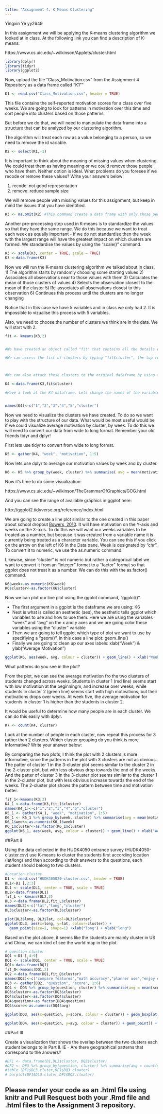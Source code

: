 ```yaml
---
title: "Assignment 4: K Means Clustering"
---
```

Yingxin Ye
yy2649

In this assignment we will be applying the K-means clustering algorithm we looked at in class. At the following link you can find a description of K-means:

https://www.cs.uic.edu/~wilkinson/Applets/cluster.html


```r
library(dplyr)
library(tidyr)
library(ggplot2)

```

Now, upload the file "Class_Motivation.csv" from the Assignment 4 Repository as a data frame called "K1""
```r

K1 <- read.csv("Class_Motivation.csv", header = TRUE)

```

This file contains the self-reported motivation scores for a class over five weeks. We are going to look for patterns in motivation over this time and sort people into clusters based on those patterns.

But before we do that, we will need to manipulate the data frame into a structure that can be analyzed by our clustering algorithm.

The algorithm will treat each row as a value belonging to a person, so we need to remove the id variable.

```r

K2 <- select(K1,-1)

```

It is important to think about the meaning of missing values when clustering. We could treat them as having meaning or we could remove those people who have them. Neither option is ideal. What problems do you foresee if we recode or remove these values? Write your answers below:

1. recode: not good representation
2. remove: reduce sample size


We will remove people with missing values for this assignment, but keep in mind the issues that you have identified.


```r

K3 <- na.omit(K2) #This command create a data frame with only those people with no missing values. It "omits" all rows with missing values, also known as a "listwise deletion". EG - It runs down the list deleting rows as it goes.

```

Another pre-processing step used in K-means is to standardize the values so that they have the same range. We do this because we want to treat each week as equally important - if we do not standardise then the week with the largest range will have the greatest impact on which clusters are formed. We standardise the values by using the "scale()" command.

```r

K3 <- scale(K3, center = TRUE, scale = TRUE)
K3 <-data.frame(K3)
```


Now we will run the K-means clustering algorithm we talked about in class. 
1) The algorithm starts by randomly choosing some starting values 
2) Associates all observations near to those values with them
3) Calculates the mean of those clusters of values
4) Selects the observation closest to the mean of the cluster
5) Re-associates all observations closest to this observation
6) Continues this process until the clusters are no longer changing

Notice that in this case we have 5 variables and in class we only had 2. It is impossible to vizualise this process with 5 variables.

Also, we need to choose the number of clusters we think are in the data. We will start with 2.

```r

fit <- kmeans(K3,2)


#We have created an object called "fit" that contains all the details of our clustering including which observations belong to each cluster.

#We can access the list of clusters by typing "fit$cluster", the top row corresponds to the original order the rows were in. Notice we have deleted some rows.



#We can also attach these clusters to the original dataframe by using the "data.frame" command to create a new data frame called K4.

K4 <-data.frame(K3,fit$cluster)

#Have a look at the K4 dataframe. Lets change the names of the variables to make it more convenient with the names() command.


names(K4)<-c("1","2","3","4","5","cluster")
```

Now we need to visualize the clusters we have created. To do so we want to play with the structure of our data. What would be most useful would be if we could visualize average motivation by cluster, by week. To do this we will need to convert our data from wide to long format. Remember your old friends tidyr and dplyr!

First lets use tidyr to convert from wide to long format.
```r

K5 <- gather(K4, "week", "motivation", 1:5)
```

Now lets use dplyr to average our motivation values by week and by cluster.

```r

K6 <- K5 %>% group_by(week, cluster) %>% summarise( avg = mean(motivation))

```

Now it's time to do some visualization: 

https://www.cs.uic.edu/~wilkinson/TheGrammarOfGraphics/GOG.html

And you can see the range of available graphics in ggplot here:

http://ggplot2.tidyverse.org/reference/index.html

We are going to create a line plot similar to the one created in this paper about school dropout [Bowers, 2010](http://pareonline.net/pdf/v15n7.pdf). It will have motivation on the Y-axis and weeks on the X-axis. To do this we will want our weeks variables to be treated as a number, but because it was created from a variable name it is currently being treated as a character variable. You can see this if you click on the arrow on the left of K6 in the Data pane. Week is designated by "chr". To convert it to numeric, we use the as.numeric command. 

Likewise, since "cluster" is not numeric but rather a categorical label we want to convert it from an "integer" format to a "factor" format so that ggplot does not treat it as a number. We can do this with the as.factor() command.

```r

K6$week<-as.numeric(K6$week)
K6$cluster<-as.factor(K6$cluster)


```

Now we can plot our line plot using the ggplot command, "ggplot()".

- The first argument in a ggplot is the dataframe we are using: K6
- Next is what is called an aesthetic (aes), the aesthetic tells ggplot which variables to use and how to use them. Here we are using the variables "week" and "avg" on the x and y axes and we are going color these variables using the "cluster" variable
- Then we are going to tell ggplot which type of plot we want to use by specifiying a "geom()", in this case a line plot: geom_line()
- Finally we are going to clean up our axes labels: xlab("Week") & ylab("Average Motivation")

```r

ggplot(K6, aes(week, avg, colour = cluster)) + geom_line() + xlab("Week") + ylab("Average Motivation")

```

What patterns do you see in the plot?

From the plot, we can see the average motivation fro the two clusters of students changed across weeks. Students in cluster 1 (red line) seems start with low motivation at the beginningm, and increase over weeks; while students in cluster 2 (green line) seems start with high motivations, but their motivations drops over weeks. At week five, the average motivation for students in cluster 1 is higher than the students in cluster 2. 

It would be useful to determine how many people are in each cluster. We can do this easily with dplyr.

```r
K7 <- count(K4, cluster)
```

Look at the number of people in each cluster, now repeat this process for 3 rather than 2 clusters. Which cluster grouping do you think is more informative? Write your answer below:

By comparing the two plots, I think the plot with 2 clusters is more informative, since the patterns in the plot with 3 clusters are not as obvious. The patter of cluster 1 in the 3-cluster plot seems similar to the cluster 2 in the 2-cluster plot, but with less obvious drop towards the end of the weeks. And the patter of cluster 3 in the 3-cluster plot seems similar to the cluster 1 in the 2-cluster plot, but with less obvious increase towards the end of the weeks. The 2-cluster plot shows the pattern between time and motivation better.

```r
fit_1<-kmeans(K3,3)
K4_1 <-data.frame(K3,fit_1$cluster)
names(K4_1)<-c("1","2","3","4","5","cluster")
K5_1 <- gather(K4_1, "week", "motivation", 1:5)
K6_1 <- K5_1 %>% group_by(week, cluster) %>% summarise(avg = mean(motivation))
K6_1$week<-as.numeric(K6_1$week)
K6_1$cluster<-as.factor(K6_1$cluster)
ggplot(K6_1, aes(week, avg, colour = cluster)) + geom_line() + xlab("Week") + ylab("Average Motivation")
```


##Part II

Using the data collected in the HUDK4050 entrance survey (HUDK4050-cluster.csv) use K-means to cluster the students first according location (lat/long) and then according to their answers to the questions, each student should belong to two clusters.

```r
#Location cluster
D1 <- read.csv("HUDK405020-cluster.csv", header = TRUE)
DL1<-D1 [,2:3]
DL1 <- scale(DL1, center = TRUE, scale = TRUE)
DL2<-data.frame(DL1)
fit_L <- kmeans(DL2,2)
DL3 <-data.frame(DL2,fit_L$cluster)
names(DL3)<-c("lat","long","cluster")
DL3$cluster<-as.factor(DL3$cluster)

plot(DL3$long, DL3$lat, col=DL3$cluster)
ggplot(DL3, aes(x=long, y=lat, colour=cluster)) +
  geom_point(size=2, shape=1) +xlab("long") + ylab("long")

```
Based on the plot above, it seems like the students are mainly cluster in US and China, we can kind of see the world map in the plot.

```r
# question cluster
DQ1 <-D1 [,4:9]
DQ1 <- scale(DQ1, center = TRUE, scale = TRUE)
DQ1<-data.frame(DQ1)
fit_Q<-kmeans(DQ1,2)
DQ2 <-data.frame(DQ1,fit_Q$cluster)
names(DQ2)<-c("compare features","math accuracy","planner use","enjoy discuss","enjoy group","meet deadline","cluster")
DQ3 <- gather(DQ2, "question", "score", 1:6)
DQ4 <- DQ3 %>% group_by(question, cluster) %>% summarise(avg = mean(score))
DQ3$cluster<-as.factor(DQ3$cluster)
DQ4$cluster<-as.factor(DQ4$cluster)
DQ4$question<-as.factor(DQ4$question)
DQ4$score<-as.numeric(DQ4$avg)

ggplot(DQ3, aes(x=question, y=score, colour = cluster)) + geom_boxplot() + xlab("Question") + ylab("Score")

ggplot(DQ4, aes(x=question, y=avg, colour = cluster)) + geom_point() + ylim(-1,1)+xlab("Question") + ylab("Average Score")

```

##Part III

Create a visualization that shows the overlap between the two clusters each student belongs to in Part II. IE - Are there geographical patterns that correspond to the answers? 

```r
#DF1 <- data.frame(D1,DL3$cluster, DQ3$cluster)
#DF2 <- DF3 %>% group_by(question, cluster) %>% summarise(avg = count(score))
#table (DF1$DL3.cluter,DF1$DQ3.cluater)
# barplot(DF1$DL3.cluter,DF1$DQ3.cluater)

```


## Please render your code as an .html file using knitr and Pull Resquest both your .Rmd file and .html files to the Assignment 3 repository.

